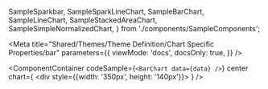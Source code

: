 
  SampleSparkbar,
  SampleSparkLineChart,
  SampleBarChart,
  SampleLineChart,
  SampleStackedAreaChart,
  SampleSimpleNormalizedChart,
} from './components/SampleComponents';

<Meta
  title="Shared/Themes/Theme Definition/Chart Specific Properties/bar"
  parameters={{
    viewMode: 'docs',
    docsOnly: true,
  }}
/>

<Title>✍️ Theme Definition</Title>

<Title type="h3">
  <code>bar</code>
</Title>

<PropertyTable>
  <PropertyTable.Row
    property="bar.borderRadius"
    type="number"
    description="determines whether the bar should have sharp or round corners"
    chartsAffected={[
      'BarChart',
      'MultiSeriesBarChart',
      'SimpleNormalizedChart',
      'FunnelChart',
      'SparkBarChart',
      'ComboChart',
    ]}
  />
</PropertyTable>

<Title type="h4">Examples:</Title>

<ExamplesGrid cols={1}>

<ComponentContainer
  codeSample={`
      <BarChart data={data} />
    `}
  center
  chart={
    <div style={{width: '350px', height: '140px'}}>
      <SampleBarChart showLegend={false} />
    </div>
  }
/>

</ExamplesGrid>
